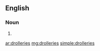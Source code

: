 ==English==

===Noun===
{{head|en|noun plural form}}

# {{plural of|drollery|lang=en}}

[[ar:drolleries]]
[[mg:drolleries]]
[[simple:drolleries]]